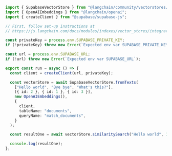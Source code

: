 ```typescript
import { SupabaseVectorStore } from "@langchain/community/vectorstores/supabase";
import { OpenAIEmbeddings } from "@langchain/openai";
import { createClient } from "@supabase/supabase-js";

// First, follow set-up instructions at
// https://js.langchain.com/docs/modules/indexes/vector_stores/integrations/supabase

const privateKey = process.env.SUPABASE_PRIVATE_KEY;
if (!privateKey) throw new Error(`Expected env var SUPABASE_PRIVATE_KEY`);

const url = process.env.SUPABASE_URL;
if (!url) throw new Error(`Expected env var SUPABASE_URL`);

export const run = async () => {
  const client = createClient(url, privateKey);

  const vectorStore = await SupabaseVectorStore.fromTexts(
    ["Hello world", "Bye bye", "What's this?"],
    [{ id: 2 }, { id: 1 }, { id: 3 }],
    new OpenAIEmbeddings(),
    {
      client,
      tableName: "documents",
      queryName: "match_documents",
    }
  );

  const resultOne = await vectorStore.similaritySearch("Hello world", 1);

  console.log(resultOne);
};
```
